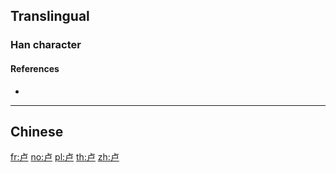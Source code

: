 {{character info/new}}
{{also|盧}}
==Translingual==

===Han character===
{{Han char|rn=25|rad=卜|as=3|sn=5|canj=YS|four=21207|ids=⿱[[卜|⺊]][[尸]]}}

====References====
* {{Han ref|kx=0158.021|hdz=10093.030|uh=5362}}

----

==Chinese==
{{zh-see|盧}}

[[fr:卢]]
[[no:卢]]
[[pl:卢]]
[[th:卢]]
[[zh:卢]]